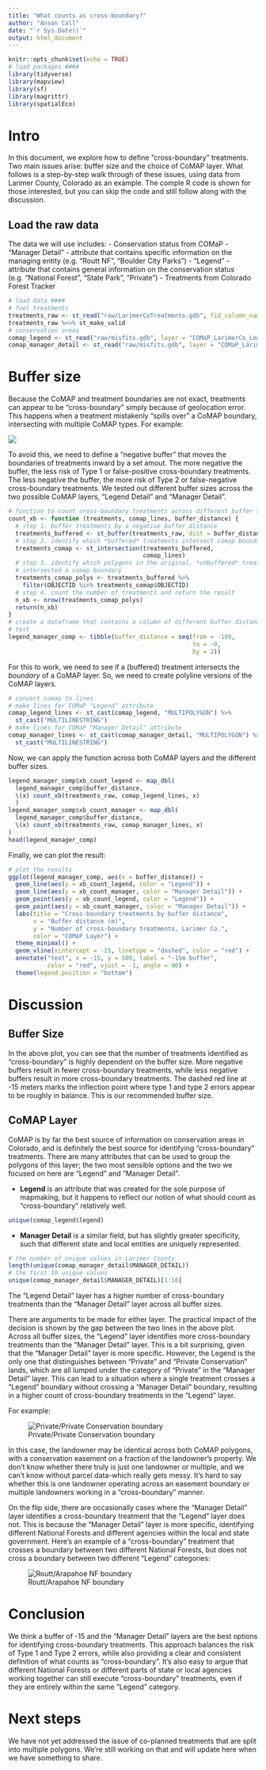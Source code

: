 ```yaml
---
title: "What counts as cross-boundary?" 
author: "Anson Call" 
date: "`r Sys.Date()`" 
output: html_document
---
```


```r
knitr::opts_chunk$set(echo = TRUE)
# load packages ####
library(tidyverse)
library(mapview)
library(sf)
library(magrittr)
library(spatialEco)
```

# Intro

In this document, we explore how to define "cross-boundary" treatments. Two main issues arise: buffer size and the choice of CoMAP layer. What follows is a step-by-step walk through of these issues, using data from Larimer County, Colorado as an example. The comple R code is shown for those interested, but you can skip the code and still follow along with the discussion.

## Load the raw data 

The data we will use includes:
  - Conservation status from COMaP
    - "Manager Detail" - attribute that contains specific information on the managing entity (e.g. "Routt NF", "Boulder City Parks")
    - "Legend" - attribute that contains general information on the conservation status (e.g. "National Forest", "State Park", "Private")
  - Treatments from Colorado Forest Tracker

```r
# load data ####
# fuel treatments
treatments_raw <- st_read("raw/LarimerCoTreatments.gdb", fid_column_name = "OBJECTID")
treatments_raw %<>% st_make_valid
# conservation areas
comap_legend <- st_read("raw/misfits.gdb", layer = "COMaP_LarimerCo_Legend")
comap_manager_detail <- st_read("raw/misfits.gdb", layer = "COMaP_LarimerCo_Manager")
```

# Buffer size 

Because the CoMAP and treatment boundaries are not exact,
treatments can appear to be "cross-boundary" simply because of geolocation
error. This happens when a treatment mistakenly "spills over" a CoMAP boundary,
intersecting with multiple CoMAP types. For example:

![](images/xb_by_legend_FALSE_geo_error.png)

To avoid this, we need to define a "negative buffer" that moves the boundaries
of treatments inward by a set amout. The more negative the buffer, the less risk
of Type  1 or false-positive cross-boundary treatments. The less negative the
buffer, the more risk of Type 2 or false-negative cross-boundary treatments.
We tested out different buffer sizes across the two possible CoMAP layers,
"Legend Detail" and "Manager Detail".

```r
# function to count cross-boundary treatments across different buffer sizes
count_xb <- function (treatments, comap_lines, buffer_distance) {
  # step 1. buffer treatments by a negative buffer_distance
  treatments_buffered <- st_buffer(treatments_raw, dist = buffer_distance)
  # step 2. identify which *buffered* treatments intersect comap boundaries
  treatments_comap <- st_intersection(treatments_buffered,
                                      comap_lines)
  # step 3. identify which polygons in the original, *unbuffered* treatments
  # intersected a comap boundary
  treatments_comap_polys <- treatments_buffered %>%
    filter(OBJECTID %in% treatments_comap$OBJECTID)
  # step 4. count the number of treatments and return the result
  n_xb <- nrow(treatments_comap_polys)
  return(n_xb)
}
# create a dataframe that contains a column of different buffer distances to
# test
legend_manager_comp <- tibble(buffer_distance = seq(from = -100,
                                                    to = -0,
                                                    by = 2))
```

For this to work, we need to see if a (buffered) treatment intersects the
*boundary* of a CoMAP layer. So, we need to create polyline versions of the
CoMAP layers.

```r
# convert comap to lines
# make lines for COMaP "Legend" attribute
comap_legend_lines <- st_cast(comap_legend, "MULTIPOLYGON") %>%
  st_cast("MULTILINESTRING")
# make lines for COMaP "Manager Detail" attribute
comap_manager_lines <- st_cast(comap_manager_detail, "MULTIPOLYGON") %>%
  st_cast("MULTILINESTRING")
```

Now, we can apply the function across both CoMAP layers and the different buffer
sizes.

```r
legend_manager_comp$xb_count_legend <- map_dbl(
  legend_manager_comp$buffer_distance,
  \(x) count_xb(treatments_raw, comap_legend_lines, x)
  )
legend_manager_comp$xb_count_manager <- map_dbl(
  legend_manager_comp$buffer_distance,
  \(x) count_xb(treatments_raw, comap_manager_lines, x)
)
head(legend_manager_comp)
```

Finally, we can plot the result:

```r
# plot the results
ggplot(legend_manager_comp, aes(x = buffer_distance)) +
  geom_line(aes(y = xb_count_legend, color = "Legend")) +
  geom_line(aes(y = xb_count_manager, color = "Manager Detail")) +
  geom_point(aes(y = xb_count_legend, color = "Legend")) +
  geom_point(aes(y = xb_count_manager, color = "Manager Detail")) +
  labs(title = "Cross-boundary treatments by buffer distance",
       x = "Buffer distance (m)",
       y = "Number of cross-boundary treatments, Larimer Co.",
       color = "COMaP Layer") +
  theme_minimal() +
  geom_vline(xintercept = -15, linetype = "dashed", color = "red") +
  annotate("text", x = -15, y = 500, label = "-15m buffer", 
           color = "red", vjust = -1, angle = 90) +
  theme(legend.position = "bottom")
```

# Discussion 

## Buffer Size
In the above plot, you can see that the number of treatments identified as "cross-boundary" is highly dependent on the buffer size. More negative buffers result in fewer cross-boundary treatments, while less negative buffers result in more cross-boundary treatments. The dashed red line at -15 meters marks the inflection point where type 1 and type 2 errors appear to be roughly in balance. This is our recommended buffer size. 

## CoMAP Layer
CoMAP is by far the best source of information on conservation areas in Colorado, and is definitely the best source for identifying "cross-boundary" treatments. There are many attributes that can be used to group the polygons of this layer; the two most sensible options and the two we focused on here are "Legend" and "Manager Detail".

- **Legend** is an attribute that was created for the sole purpose of mapmaking, but it happens to reflect our notion of what should count as "cross-boundary" relatively well. 

```r
unique(comap_legend$legend)
```
- **Manager Detail** is a similar field, but has slightly greater specificity, such that different state and local entities are uniquely represented. 

```r
# the number of unique values in Larimer County
length(unique(comap_manager_detail$MANAGER_DETAIL))
# the first 10 unique values
unique(comap_manager_detail$MANAGER_DETAIL)[1:10]
```

The "Legend Detail" layer has a higher number of cross-boundary treatments than the "Manager Detail" layer across all buffer sizes. 

There are arguments to be made for either layer. The practical impact of the decision is shown by the gap between the two lines in the above plot. Across all buffer sizes, the "Legend" layer identifies more cross-boundary treatments than the "Manager Detail" layer. This is a bit surprising, given that the "Manager Detail" layer is more specific. However, the Legend is the only one that distinguishes between "Private" and "Private Conservation" lands, which are all lumped under the category of "Private" in the "Manager Detail" layer. This can lead to a situation where a single treatment crosses a "Legend" boundary without crossing a "Manager Detail" boundary, resulting in a higher count of cross-boundary treatments in the "Legend" layer.

For example:

![Private/Private Conservation boundary](images/xb_by_legend_TRUE_private_privateConservation.png)

In this case, the landowner may be identical across both CoMAP polygons, with a conservation easement on a fraction of the landowner's property. We don't know whether there truly is just one landowner or multiple, and we can't know without parcel data-which really gets messy. It's hard to say whether this is one landowner operating across an easement boundary or multiple landowners working in a "cross-boundary" manner.

On the flip side, there are occasionally cases where the "Manager Detail" layer identifies a cross-boundary treatment that the "Legend" layer does not. This is because the "Manager Detail" layer is more specific, identifying different National Forests and different agencies within the local and state government. Here's an example of a "cross-boundary" treatment that crosses a boundary between two different National Forests, but does not cross a boundary between two different "Legend" categories:

![Routt/Arapahoe NF boundary](images/xb_by_managerDetail.png)

# Conclusion
We think a buffer of -15 and the "Manager Detail" layers are the best options for identifying cross-boundary treatments. This approach balances the risk of Type 1 and Type 2 errors, while also providing a clear and consistent definition of what counts as "cross-boundary". It's also easy to argue that different National Forests or different parts of state or local agencies working together can still execute "cross-boundary" treatments, even if they are entirely within the same "Legend" category.

# Next steps
We have not yet addressed the issue of co-planned treatments that are split into multiple polygons. We're still working on that and will update here when we have something to share. 
